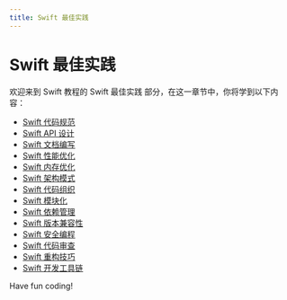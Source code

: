 ```yaml
---
title: Swift 最佳实践
---
```


# Swift 最佳实践

欢迎来到 Swift 教程的 Swift 最佳实践 部分，在这一章节中，你将学到以下内容：

- [Swift 代码规范](./0-swift-coding-standards.mdx)
- [Swift API 设计](./1-swift-api-design.mdx)
- [Swift 文档编写](./2-swift-documentation.mdx)
- [Swift 性能优化](./3-swift-performance-optimization.mdx)
- [Swift 内存优化](./4-swift-memory-optimization.mdx)
- [Swift 架构模式](./5-swift-architecture-pattern.mdx)
- [Swift 代码组织](./6-swift-code-organization.mdx)
- [Swift 模块化](./7-swift-modularity.mdx)
- [Swift 依赖管理](./8-swift-dependency-management.mdx)
- [Swift 版本兼容性](./9-swift-version-compatibility.mdx)
- [Swift 安全编程](./10-swift-secure-programming.mdx)
- [Swift 代码审查](./11-swift-code-review.mdx)
- [Swift 重构技巧](./12-swift-refactoring-tips.mdx)
- [Swift 开发工具链](./13-swift-development-toolchain.mdx)

Have fun coding!